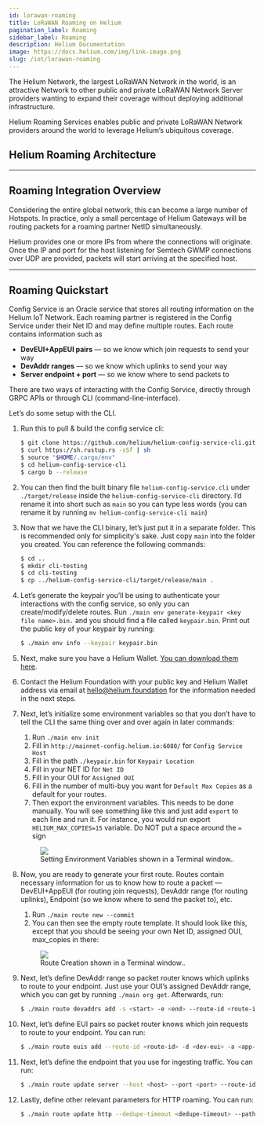 ```yaml
---
id: lorawan-roaming
title: LoRaWAN Roaming on Helium
pagination_label: Roaming
sidebar_label: Roaming
description: Helium Documentation
image: https://docs.helium.com/img/link-image.png
slug: /iot/lorawan-roaming
---
```



<LegacyContentBanner />

The Helium Network, the largest LoRaWAN Network in the world, is an attractive Network to other
public and private LoRaWAN Network Server providers wanting to expand their coverage without
deploying additional infrastructure.

Helium Roaming Services enables public and private LoRaWAN Network providers around the world to
leverage Helium’s ubiquitous coverage.

## Helium Roaming Architecture

<!-- TODO: helium network roaming _does_ follow LoRaWAN Roaming 1.1 spec. add links and info here. --->

<!-- TODO: Helium can forward packets for a given NetID following the 1.1 spec. --->

<!-- TODO: what is a NetID -->

---

## Roaming Integration Overview

Considering the entire global network, this can become a large number of Hotspots. In practice, only
a small percentage of Helium Gateways will be routing packets for a roaming partner NetID
simultaneously.

Helium provides one or more IPs from where the connections will originate. Once the IP and port for
the host listening for Semtech GWMP connections over UDP are provided, packets will start arriving
at the specified host.

---

## Roaming Quickstart

Config Service is an Oracle service that stores all routing information on the Helium IoT Network.
Each roaming partner is registered in the Config Service under their Net ID and may define multiple
routes. Each route contains information such as

- **DevEUI+AppEUI pairs** — so we know which join requests to send your way
- **DevAddr ranges** — so we know which uplinks to send your way
- **Server endpoint + port** — so we know where to send packets to

There are two ways of interacting with the Config Service, directly through GRPC APIs or through CLI
(command-line-interface).

Let’s do some setup with the CLI.

1. Run this to pull & build the config service cli:

   ```bash
   $ git clone https://github.com/helium/helium-config-service-cli.git
   $ curl https://sh.rustup.rs -sSf | sh
   $ source "$HOME/.cargo/env"
   $ cd helium-config-service-cli
   $ cargo b --release
   ```

2. You can then find the built binary file `helium-config-service.cli` under `./target/release`
   inside the `helium-config-service-cli` directory. I’d rename it into short such as `main` so you
   can type less words (you can rename it by running `mv helium-config-service-cli main`)

3. Now that we have the CLI binary, let’s just put it in a separate folder. This is recommended only
   for simplicity's sake. Just copy `main` into the folder you created. You can reference the
   following commands:

   ```bash
   $ cd ..
   $ mkdir cli-testing
   $ cd cli-testing
   $ cp ../helium-config-service-cli/target/release/main .
   ```

4. Let’s generate the keypair you’ll be using to authenticate your interactions with the config
   service, so only you can create/modify/delete routes. Run
   `./main env generate-keypair <key file name>.bin.` and you should find a file called
   `keypair.bin`. Print out the public key of your keypair by running:

   ```bash
   $ ./main env info --keypair keypair.bin
   ```

5. Next, make sure you have a Helium Wallet.
   [You can download them here](https://wallet.helium.com/).

6. Contact the Helium Foundation with your public key and Helium Wallet address via email at
   [hello@helium.foundation](mailto:hello@helium.foundation) for the information needed in the next
   steps.

7. Next, let’s initialize some environment variables so that you don’t have to tell the CLI the same
   thing over and over again in later commands:

   1. Run `./main env init`
   1. Fill in `http://mainnet-config.helium.io:6080/` for `Config Service Host`
   1. Fill in the path `./keypair.bin` for `Keypair Location`
   1. Fill in your NET ID for `Net ID`
   1. Fill in your OUI for `Assigned OUI`
   1. Fill in the number of multi-buy you want for `Default Max Copies` as a default for your
      routes.
   1. Then export the environment variables. This needs to be done manually. You will see something
      like this and just add `export` to each line and run it. For instance, you would run export
      `HELIUM_MAX_COPIES=15` variable. Do NOT put a space around the `=` sign

   <figure className="screensnippet-wrapper">
     <img
       src={useBaseUrl('img/open-lns/roaming-setup-env-variables.png')}
       style={{ maxHeight: 350, minWidth: 0, flex: '1 1 auto' }}
     />
     <figcaption>
       <a>Setting Environment Variables shown in a Terminal window.</a>.
     </figcaption>
   </figure>

8. Now, you are ready to generate your first route. Routes contain necessary information for us to
   know how to route a packet — DevEUI+AppEUI (for routing join requests), DevAddr range (for
   routing uplinks), Endpoint (so we know where to send the packet to), etc.

   1. Run `./main route new --commit`
   1. You can then see the empty route template. It should look like this, except that you should be
      seeing your own Net ID, assigned OUI, max_copies in there:

   <figure className="screensnippet-wrapper">
     <img
       src={useBaseUrl('img/open-lns/roaming-setup-generate-route.png')}
       style={{ maxHeight: 350, minWidth: 0, flex: '1 1 auto' }}
     />
     <figcaption>
       <a>Route Creation shown in a Terminal window.</a>.
     </figcaption>
   </figure>

9. Next, let’s define DevAddr range so packet router knows which uplinks to route to your endpoint.
   Just use your OUI’s assigned DevAddr range, which you can get by running `./main org get`.
   Afterwards, run:

   ```bash
   $ ./main route devaddrs add -s <start> -e <end> --route-id <route-id> -- commit
   ```

10. Next, let’s define EUI pairs so packet router knows which join requests to route to your
    endpoint. You can run:

    ```bash
    $ ./main route euis add --route-id <route-id> -d <dev-eui> -a <app-eui> --commit
    ```

11. Next, let’s define the endpoint that you use for ingesting traffic. You can run:

    ```bash
    $ ./main route update server --host <host> --port <port> --route-id <route-id> --commit
    ```

12. Lastly, define other relevant parameters for HTTP roaming. You can run:
    ```bash
    $ ./main route update http --dedupe-timeout <dedupe-timeout> --path <url path> --auth-header <auth-header> --route-id <route-id> --commit
    ```
